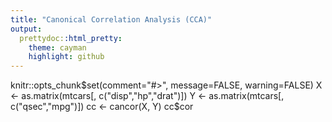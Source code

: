 ```yaml
---
title: "Canonical Correlation Analysis (CCA)"
output:
  prettydoc::html_pretty:
    theme: cayman
    highlight: github
---
```

knitr::opts_chunk$set(comment="#>", message=FALSE, warning=FALSE)
X <- as.matrix(mtcars[, c("disp","hp","drat")])
Y <- as.matrix(mtcars[, c("qsec","mpg")])
cc <- cancor(X, Y)
cc$cor
